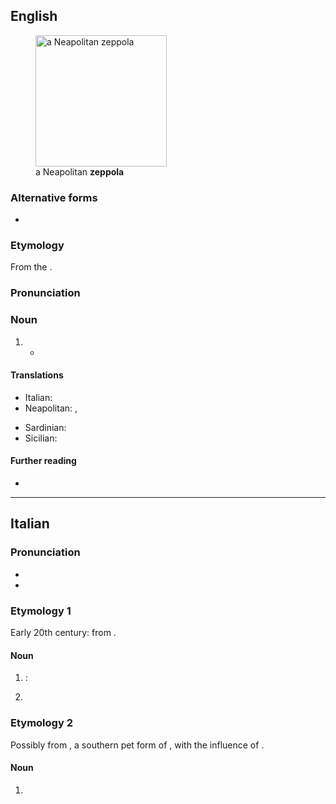==English==
[[File:Zeppula.jpg|thumb|210px|a Neapolitan '''zeppola''']]

===Alternative forms===
* {{alter|en|zeppole}}

===Etymology===
From the {{bor|en|it|zeppola|notext=1}}.

===Pronunciation===
{{rfp|en}}

===Noun===
{{en-noun|zeppole|zeppoli}}

# {{def|Any of several varieties of traditional [[fried]] [[pastry]] from southern [[Italy]].}}
#* {{quote-journal|2009|January 25|Jeff Vandam|Brio Inside the Brownstones|New York Times|url=http://www.nytimes.com/2009/01/25/realestate/25livi.html
|passage=These days it might be easier to pick up a Wi-Fi signal than a rice ball or some '''zeppole''', but what’s nice is that the zeppole are still here: the neighborhood’s old guard has remained reassuringly in place.}}

====Translations====
{{trans-top|any of several varieties of fried pastry from southern Italy}}
* Italian: {{t|it|zeppola|f}}
* Neapolitan: {{t|nap|zeppola|f}}, {{t|nap|zéppola|f}}
{{trans-mid}}
* Sardinian: {{t|sc|tzìpula|f}}
* Sicilian: {{t|scn|zìppula|f}}
{{trans-bottom}}

====Further reading====
* {{pedialite}}

{{topics|en|Cakes and pastries}}

----

==Italian==
{{wikipedia|lang=it}}

===Pronunciation===
* {{IPA|/ˈtsep.po.la/|lang=it}}
* {{hyphenation|zép|po|la|lang=it}}

===Etymology 1===
Early 20th century: from {{suffix|it|zeppa|t1=wedge|ola|pos2=diminutive suffix}}.

====Noun====
{{it-noun|f}}

# {{diminutive of|zeppa|lang=it}}: {{def|a small [[wooden]] or [[metal]] [[wedge]].}}
# {{lb|it|uncountable|colloquial}} {{l|en|lisp}} {{gloss|mispronunciation of the sounds {{IPAchar|/s/}} and {{IPAchar|/z/}}}}
#: {{syn|it|[[sigmatismo]] {{qualifier|formal}}}}

===Etymology 2===
Possibly from {{m|it|Zeppe}}, a southern pet form of {{m|it|Giuseppe||Joseph}}, with the influence of {{m|it|zeppa||wedge}}.

====Noun====
{{it-noun|f}}

# {{l|en|zeppola}} {{gloss|any of several varieties of fried pastry from southern Italy}}

{{topics|it|Cakes and pastries}}